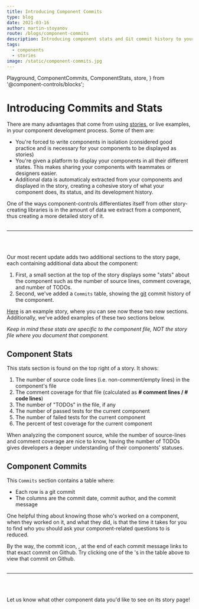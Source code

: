```yaml
---
title: Introducing Component Commits
type: blog
date: 2021-03-16
author: martin-stoyanov
route: /blogs/component-commits
description: Introducing component stats and Git commit history to your stories
tags:
  - components
  - stories
image: /static/component-commits.jpg
---
```


  Playground,
  ComponentCommits,
  ComponentStats,
  store,
} from '@component-controls/blocks';

# Introducing Commits and Stats

There are many advantages that come from using [stories](/tutorial/esmodules-stories), or live examples, in your
component development process. Some of them are:

- You're forced to write components in isolation (considered
  good practice and is necessary for your components to be displayed as stories)
- You're given a platform to display your components in all their different states.
  This makes sharing your components with teammates or designers easier.
- Additional data is automaticaly extracted from your components and displayed in the story,
  creating a cohesive story of what your component does, its status, and its development history.

One of the ways component-controls differentiates itself from other story-creating libraries is
in the amount of data we extract from a component, thus creating a more detailed story of
it.<br /><br />

---

<br />
<br />

Our most recent update adds two additional sections to the story page, each containing additional
data about the component:

1. First, a small section at the top of the story displays some "stats" about the component such
   as the number of source lines, comment coverage, and number of TODOs.
2. Second, we've added a `Commits` table, showing the [git](https://git-scm.com) commit history of the component.

[Here](/api/esm-starter--overview) is an example story, where you can see now these two new sections.
Additionally, we've added examples of these two sections below.

_Keep in mind these stats are specific to the component file, NOT the story file where you document that component._

## Component Stats

<Playground openTab="none">
  <ComponentStats component={store.components['Control']} />
</Playground>

This stats section is found on the top right of a story. It shows:

1. The number of source code lines (i.e. non-comment/empty lines) in the component's file
2. The comment coverage for that file (calculated as **# comment lines / # code lines**)
3. The number of "TODOs" in the file, if any
4. The number of passed tests for the current component
5. The number of failed tests for the current component
6. The percent of test coverage for the current component

When analyzing the component source, while the number of source-lines and comment coverage are nice to know, having the number of TODOs
gives developers a deeper understanding of their components' statuses.

## Component Commits

<ComponentCommits id="esm-starter--overview" title="Commits" />

This `Commits` section contains a table where:

- Each row is a git commit
- The columns are the commit date, commit author, and the commit message

One helpful thing about knowing those who's worked on a component, when they worked on it, and
what they did, is that the time it takes for you to find who you should ask your component-related
questions to is reduced.

By the way, the commit icon, <GitCommitIcon />, at the end of each commit message links
to that exact commit on Github. Try clicking one of the <GitCommitIcon />'s in the table above to
view that commit on Github.<br /><br />

---

<br />
<br />

Let us know what other component data you'd like to see on its story page!
